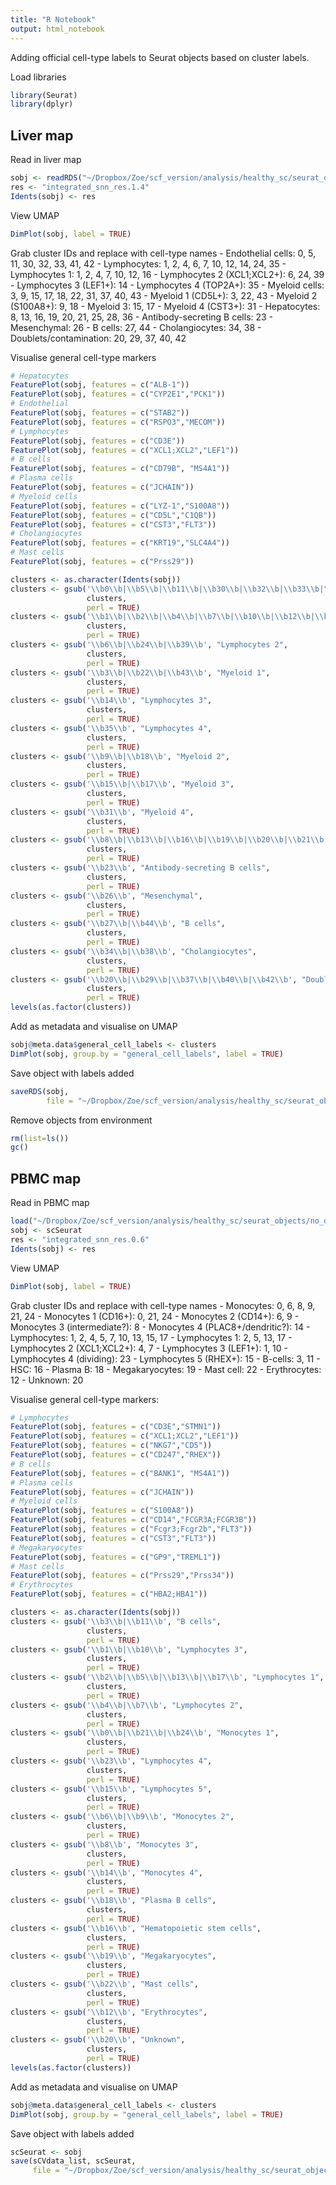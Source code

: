 ```yaml
---
title: "R Notebook"
output: html_notebook
---
```


Adding official cell-type labels to Seurat objects based on cluster labels.

Load libraries

```r
library(Seurat)
library(dplyr)
```

## Liver map

Read in liver map

```r
sobj <- readRDS("~/Dropbox/Zoe/scf_version/analysis/healthy_sc/seurat_objects/dropletQC_filtered/allIntegrated_cca_kanchor5_noBiopsyHeps_dropletQCFiltered.RDS")
res <- "integrated_snn_res.1.4"
Idents(sobj) <- res
```

View UMAP

```r
DimPlot(sobj, label = TRUE)
```

Grab cluster IDs and replace with cell-type names
- Endothelial cells: 0, 5, 11, 30, 32, 33, 41, 42
- Lymphocytes: 1, 2, 4, 6, 7, 10, 12, 14, 24, 35
- Lymphocytes 1: 1, 2, 4, 7, 10, 12, 16
- Lymphocytes 2 (XCL1;XCL2+): 6, 24, 39
- Lymphocytes 3 (LEF1+): 14
- Lymphocytes 4 (TOP2A+): 35
- Myeloid cells: 3, 9, 15, 17, 18, 22, 31, 37, 40, 43
- Myeloid 1 (CD5L+): 3, 22, 43
- Myeloid 2 (S100A8+): 9, 18
- Myeloid 3: 15, 17
- Myeloid 4 (CST3+): 31
- Hepatocytes: 8, 13, 16, 19, 20, 21, 25, 28, 36
- Antibody-secreting B cells: 23
- Mesenchymal: 26
- B cells: 27, 44
- Cholangiocytes: 34, 38
- Doublets/contamination: 20, 29, 37, 40, 42

Visualise general cell-type markers

```r
# Hepatocytes
FeaturePlot(sobj, features = c("ALB-1"))
FeaturePlot(sobj, features = c("CYP2E1","PCK1"))
# Endothelial
FeaturePlot(sobj, features = c("STAB2"))
FeaturePlot(sobj, features = c("RSPO3","MECOM"))
# Lymphocytes
FeaturePlot(sobj, features = c("CD3E"))
FeaturePlot(sobj, features = c("XCL1;XCL2","LEF1"))
# B cells
FeaturePlot(sobj, features = c("CD79B", "MS4A1"))
# Plasma cells
FeaturePlot(sobj, features = c("JCHAIN"))
# Myeloid cells
FeaturePlot(sobj, features = c("LYZ-1","S100A8"))
FeaturePlot(sobj, features = c("CD5L","C1QB"))
FeaturePlot(sobj, features = c("CST3","FLT3"))
# Cholangiocytes
FeaturePlot(sobj, features = c("KRT19","SLC4A4"))
# Mast cells
FeaturePlot(sobj, features = c("Prss29"))
```


```r
clusters <- as.character(Idents(sobj))
clusters <- gsub('\\b0\\b|\\b5\\b|\\b11\\b|\\b30\\b|\\b32\\b|\\b33\\b|\\b41\\b|\\b42\\b', "Endothelial",
                 clusters,
                 perl = TRUE)
clusters <- gsub('\\b1\\b|\\b2\\b|\\b4\\b|\\b7\\b|\\b10\\b|\\b12\\b|\\b16\\b', "Lymphocytes 1",
                 clusters,
                 perl = TRUE)
clusters <- gsub('\\b6\\b|\\b24\\b|\\b39\\b', "Lymphocytes 2",
                 clusters,
                 perl = TRUE)
clusters <- gsub('\\b3\\b|\\b22\\b|\\b43\\b', "Myeloid 1",
                 clusters,
                 perl = TRUE)
clusters <- gsub('\\b14\\b', "Lymphocytes 3",
                 clusters,
                 perl = TRUE)
clusters <- gsub('\\b35\\b', "Lymphocytes 4",
                 clusters,
                 perl = TRUE)
clusters <- gsub('\\b9\\b|\\b18\\b', "Myeloid 2",
                 clusters,
                 perl = TRUE)
clusters <- gsub('\\b15\\b|\\b17\\b', "Myeloid 3",
                 clusters,
                 perl = TRUE)
clusters <- gsub('\\b31\\b', "Myeloid 4",
                 clusters,
                 perl = TRUE)
clusters <- gsub('\\b8\\b|\\b13\\b|\\b16\\b|\\b19\\b|\\b20\\b|\\b21\\b|\\b25\\b|\\b28\\b|\\b36\\b', "Hepatocytes",
                 clusters,
                 perl = TRUE)
clusters <- gsub('\\b23\\b', "Antibody-secreting B cells",
                 clusters,
                 perl = TRUE)
clusters <- gsub('\\b26\\b', "Mesenchymal",
                 clusters,
                 perl = TRUE)
clusters <- gsub('\\b27\\b|\\b44\\b', "B cells",
                 clusters,
                 perl = TRUE)
clusters <- gsub('\\b34\\b|\\b38\\b', "Cholangiocytes",
                 clusters,
                 perl = TRUE)
clusters <- gsub('\\b20\\b|\\b29\\b|\\b37\\b|\\b40\\b|\\b42\\b', "Doublets/Contamination",
                 clusters,
                 perl = TRUE)
levels(as.factor(clusters))
```

Add as metadata and visualise on UMAP

```r
sobj@meta.data$general_cell_labels <- clusters
DimPlot(sobj, group.by = "general_cell_labels", label = TRUE)
```

Save object with labels added

```r
saveRDS(sobj,
        file = "~/Dropbox/Zoe/scf_version/analysis/healthy_sc/seurat_objects/dropletQC_filtered/allIntegrated_cca_kanchor5_noBiopsyHeps_dropletQCFiltered.RDS")
```

Remove objects from environment

```r
rm(list=ls())
gc()
```


## PBMC map

Read in PBMC map

```r
load("~/Dropbox/Zoe/scf_version/analysis/healthy_sc/seurat_objects/no_dropletQC/integrated_PBMC_cca_kanchor5_scClustViz.RData")
sobj <- scSeurat
res <- "integrated_snn_res.0.6"
Idents(sobj) <- res
```

View UMAP

```r
DimPlot(sobj, label = TRUE)
```

Grab cluster IDs and replace with cell-type names
- Monocytes: 0, 6, 8, 9, 21, 24
- Monocytes 1 (CD16+): 0, 21, 24
- Monocytes 2 (CD14+): 6, 9
- Monocytes 3 (intermediate?): 8
- Monocytes 4 (PLAC8+/dendritic?): 14 
- Lymphocytes: 1, 2, 4, 5, 7, 10, 13, 15, 17
- Lymphocytes 1: 2, 5, 13, 17
- Lymphocytes 2 (XCL1;XCL2+): 4, 7
- Lymphocytes 3 (LEF1+): 1, 10
- Lymphocytes 4 (dividing): 23
- Lymphocytes 5 (RHEX+): 15
- B-cells: 3, 11
- HSC: 16
- Plasma B: 18
- Megakaryocytes: 19
- Mast cell: 22
- Erythrocytes: 12
- Unknown: 20

Visualise general cell-type markers:

```r
# Lymphocytes
FeaturePlot(sobj, features = c("CD3E","STMN1"))
FeaturePlot(sobj, features = c("XCL1;XCL2","LEF1"))
FeaturePlot(sobj, features = c("NKG7","CD5"))
FeaturePlot(sobj, features = c("CD247","RHEX"))
# B cells
FeaturePlot(sobj, features = c("BANK1", "MS4A1"))
# Plasma cells
FeaturePlot(sobj, features = c("JCHAIN"))
# Myeloid cells
FeaturePlot(sobj, features = c("S100A8"))
FeaturePlot(sobj, features = c("CD14","FCGR3A;FCGR3B"))
FeaturePlot(sobj, features = c("Fcgr3;Fcgr2b","FLT3"))
FeaturePlot(sobj, features = c("CST3","FLT3"))
# Megakaryocytes
FeaturePlot(sobj, features = c("GP9","TREML1"))
# Mast cells
FeaturePlot(sobj, features = c("Prss29","Prss34"))
# Erythrocytes
FeaturePlot(sobj, features = c("HBA2;HBA1"))
```


```r
clusters <- as.character(Idents(sobj))
clusters <- gsub('\\b3\\b|\\b11\\b', "B cells",
                 clusters,
                 perl = TRUE)
clusters <- gsub('\\b1\\b|\\b10\\b', "Lymphocytes 3",
                 clusters,
                 perl = TRUE)
clusters <- gsub('\\b2\\b|\\b5\\b|\\b13\\b|\\b17\\b', "Lymphocytes 1",
                 clusters,
                 perl = TRUE)
clusters <- gsub('\\b4\\b|\\b7\\b', "Lymphocytes 2",
                 clusters,
                 perl = TRUE)
clusters <- gsub('\\b0\\b|\\b21\\b|\\b24\\b', "Monocytes 1",
                 clusters,
                 perl = TRUE)
clusters <- gsub('\\b23\\b', "Lymphocytes 4",
                 clusters,
                 perl = TRUE)
clusters <- gsub('\\b15\\b', "Lymphocytes 5",
                 clusters,
                 perl = TRUE)
clusters <- gsub('\\b6\\b|\\b9\\b', "Monocytes 2",
                 clusters,
                 perl = TRUE)
clusters <- gsub('\\b8\\b', "Monocytes 3",
                 clusters,
                 perl = TRUE)
clusters <- gsub('\\b14\\b', "Monocytes 4",
                 clusters,
                 perl = TRUE)
clusters <- gsub('\\b18\\b', "Plasma B cells",
                 clusters,
                 perl = TRUE)
clusters <- gsub('\\b16\\b', "Hematopoietic stem cells",
                 clusters,
                 perl = TRUE)
clusters <- gsub('\\b19\\b', "Megakaryocytes",
                 clusters,
                 perl = TRUE)
clusters <- gsub('\\b22\\b', "Mast cells",
                 clusters,
                 perl = TRUE)
clusters <- gsub('\\b12\\b', "Erythrocytes",
                 clusters,
                 perl = TRUE)
clusters <- gsub('\\b20\\b', "Unknown",
                 clusters,
                 perl = TRUE)
levels(as.factor(clusters))
```

Add as metadata and visualise on UMAP

```r
sobj@meta.data$general_cell_labels <- clusters
DimPlot(sobj, group.by = "general_cell_labels", label = TRUE)
```

Save object with labels added

```r
scSeurat <- sobj
save(sCVdata_list, scSeurat,
     file = "~/Dropbox/Zoe/scf_version/analysis/healthy_sc/seurat_objects/no_dropletQC/integrated_PBMC_cca_kanchor5_scClustViz.RData")
```

